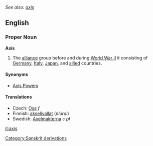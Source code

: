 ''See also: [[axis]]''

==English==

===Proper Noun===
'''Axis'''
# The [[alliance]] group before and during [[World War II]] it consisting of [[Germany]], [[Italy]], [[Japan]], and [[allied]] countries.

====Synonyms====
*[[Axis Powers]]

====Translations====
*Czech: [[Osa]] ''f''
*Finnish: [[akselivallat]] (''plural'')
*Swedish: [[Axelmakterna]] ''c pl''

[[it:axis]]

[[Category:Sanskrit derivations]]